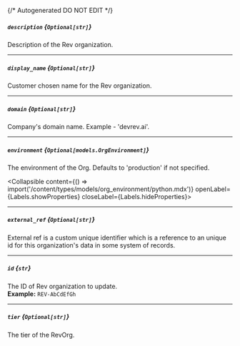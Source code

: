 {/* Autogenerated DO NOT EDIT  */}

##### `description` *{`Optional[str]`}*
Description of the Rev organization.

---
##### `display_name` *{`Optional[str]`}*
Customer chosen name for the Rev organization.

---
##### `domain` *{`Optional[str]`}*
Company's domain name. Example \- 'devrev.ai'.

---
##### `environment` *{`Optional[models.OrgEnvironment]`}*
The environment of the Org. Defaults to 'production' if not specified.

<Collapsible content={() => import('/content/types/models/org_environment/python.mdx')} openLabel={Labels.showProperties} closeLabel={Labels.hideProperties}>
</Collapsible>

---
##### `external_ref` *{`Optional[str]`}*
External ref is a custom unique identifier which is a reference to
an unique id for this organization's data in some system of
records.


---
##### `id` *{`str`}*
The ID of Rev organization to update.
<br/>
**Example:** `REV-AbCdEfGh`

---
##### `tier` *{`Optional[str]`}*
The tier of the RevOrg.


